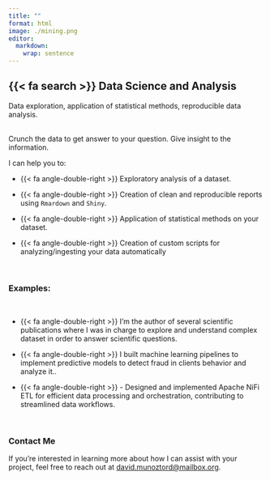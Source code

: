 ```yaml
---
title: ""
format: html
image: ./mining.png
editor: 
  markdown: 
    wrap: sentence
---
```


## {{< fa search >}}  Data Science and Analysis

Data exploration, application of statistical methods, reproducible data analysis.

<br> Crunch the data to get answer to your question. Give insight to the information.

I can help you to:

-   {{< fa angle-double-right >}} Exploratory analysis of a dataset.

-   {{< fa angle-double-right >}} Creation of clean and reproducible reports using `Rmardown` and `Shiny`.

-   {{< fa angle-double-right >}} Application of statistical methods on your dataset.

-   {{< fa angle-double-right >}} Creation of custom scripts for analyzing/ingesting your data automatically


<br>

### Examples:

<br> 

-   {{< fa angle-double-right >}} I'm the author of several scientific publications where I was in charge to explore and understand complex dataset in order to answer scientific questions.


-   {{< fa angle-double-right >}} I built machine learning pipelines to implement predictive models to detect fraud in clients behavior and analyze it..

-   {{< fa angle-double-right >}} - Designed and implemented Apache NiFi ETL for efficient data processing and orchestration,
contributing to streamlined data workflows.

<br>

### Contact Me 

If you're interested in learning more about how I can assist with your project, feel free to reach out at [david.munoztord@mailbox.org](mailto:david.munoztord@mailbox.org).
